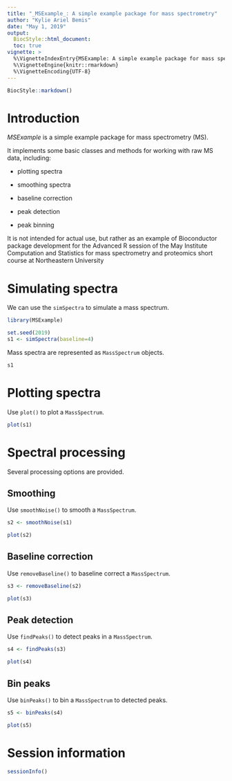 ```yaml
---
title: "_MSExample_: A simple example package for mass spectrometry"
author: "Kylie Ariel Bemis"
date: "May 1, 2019"
output:
  BiocStyle::html_document:
  toc: true
vignette: >
  %\VignetteIndexEntry{MSExample: A simple example package for mass spectrometry}
  %\VignetteEngine{knitr::rmarkdown}
  %\VignetteEncoding{UTF-8}
---
```


```r
BiocStyle::markdown()
```

# Introduction 

*MSExample* is a simple example package for mass spectrometry (MS).

It implements some basic classes and methods for working with raw MS data, including:

- plotting spectra

- smoothing spectra

- baseline correction

- peak detection

- peak binning

It is not intended for actual use, but rather as an example of Bioconductor package development for the Advanced R session of the May Institute Computation and Statistics for mass spectrometry and proteomics short course at Northeastern University

# Simulating spectra

We can use the `simSpectra` to simulate a mass spectrum.

```r
library(MSExample)

set.seed(2019)
s1 <- simSpectra(baseline=4)
```

Mass spectra are represented as `MassSpectrum` objects.

```r
s1
```

# Plotting spectra

Use `plot()` to plot a `MassSpectrum`.

```r
plot(s1)
```

# Spectral processing


Several processing options are provided.


## Smoothing

Use `smoothNoise()` to smooth a `MassSpectrum`.

```r
s2 <- smoothNoise(s1)

plot(s2)
```

## Baseline correction

Use `removeBaseline()` to baseline correct a `MassSpectrum`.

```r
s3 <- removeBaseline(s2)

plot(s3)
```

## Peak detection

Use `findPeaks()` to detect peaks in a `MassSpectrum`.

```r
s4 <- findPeaks(s3)

plot(s4)
```

## Bin peaks


Use `binPeaks()` to bin a `MassSpectrum` to detected peaks.

```r
s5 <- binPeaks(s4)

plot(s5)
```

# Session information

```r
sessionInfo()
```


